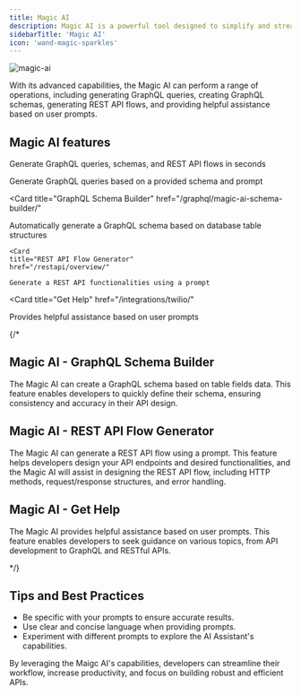 ```yaml
--- 
title: Magic AI
description: Magic AI is a powerful tool designed to simplify and streamline various tasks related to API development, GraphQL, and RESTful APIs.
sidebarTitle: 'Magic AI'
icon: 'wand-magic-sparkles'
---
```


![magic-ai](/assets/images/magic-ai-banner.png)
 
With its advanced capabilities, the Magic AI can perform a range of operations, including generating GraphQL queries, creating GraphQL schemas, generating REST API flows, and providing helpful assistance based on user prompts.

## Magic AI features

Generate GraphQL queries, schemas, and REST API flows in seconds

<CardGroup cols={2}>
  <Card 
    title="GraphQL Query Generator" 
    href="/graphql/"
  >
    Generate GraphQL queries based on a provided schema and prompt
  </Card>

  <Card
    title="GraphQL Schema Builder" 
    href="/graphql/magic-ai-schema-builder/"
  >
  Automatically generate a GraphQL schema based on database table structures
  </Card>

    <Card
    title="REST API Flow Generator" 
    href="/restapi/overview/"
  >
    Generate a REST API functionalities using a prompt
  </Card>

  <Card
    title="Get Help" 
    href="/integrations/twilio/"
  >
  Provides helpful assistance based on user prompts
  </Card>

  
</CardGroup>

{/* 

## Magic AI - GraphQL Schema Builder

The Magic AI can create a GraphQL schema based on table fields data. This feature enables developers to quickly define their schema, ensuring consistency and accuracy in their API design.
 
## Magic AI - REST API Flow Generator

The Magic AI can generate a REST API flow using a prompt. This feature helps developers design your API endpoints and desired functionalities, and the Magic AI will assist in designing the REST API flow, including HTTP methods, request/response structures, and error handling.

## Magic AI - Get Help

The Magic AI provides helpful assistance based on user prompts. This feature enables developers to seek guidance on various topics, from API development to GraphQL and RESTful APIs.

*/}

## Tips and Best Practices

- Be specific with your prompts to ensure accurate results.
- Use clear and concise language when providing prompts.
- Experiment with different prompts to explore the AI Assistant's capabilities.

By leveraging the Maigc AI's capabilities, developers can streamline their workflow, increase productivity, and focus on building robust and efficient APIs.